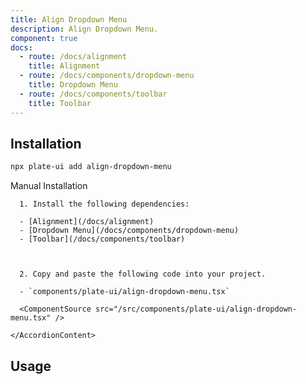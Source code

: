 ```yaml
---
title: Align Dropdown Menu
description: Align Dropdown Menu.
component: true
docs:
  - route: /docs/alignment
    title: Alignment
  - route: /docs/components/dropdown-menu
    title: Dropdown Menu
  - route: /docs/components/toolbar
    title: Toolbar
---
```


<ComponentExample src="/src/components/examples/PlaygroundDemo.tsx">
  <PlaygroundDemo id="align" />
</ComponentExample>

## Installation

```bash
npx plate-ui add align-dropdown-menu
```

<Accordion type="single" collapsible>
  <AccordionItem value="manual-installation">
    <AccordionTrigger>Manual Installation</AccordionTrigger>
    <AccordionContent>

      1. Install the following dependencies:

      - [Alignment](/docs/alignment)
      - [Dropdown Menu](/docs/components/dropdown-menu)
      - [Toolbar](/docs/components/toolbar)



      2. Copy and paste the following code into your project.

      - `components/plate-ui/align-dropdown-menu.tsx`

      <ComponentSource src="/src/components/plate-ui/align-dropdown-menu.tsx" />

    </AccordionContent>

  </AccordionItem>
</Accordion>

## Usage

<ComponentSource src="/src/components/plate-ui/fixed-toolbar-buttons.tsx" />
